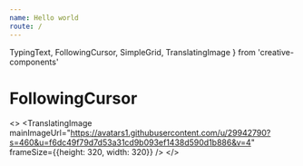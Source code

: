 ```yaml
---
name: Hello world
route: /
---
```


  TypingText,
  FollowingCursor,
  SimpleGrid,
  TranslatingImage
} from 'creative-components'

# FollowingCursor

<Playground>

<>
<TranslatingImage mainImageUrl="https://avatars1.githubusercontent.com/u/29942790?s=460&u=f6dc49f79d7d53a31cd9b093ef1438d590d1b886&v=4" frameSize={{height: 320, width: 320}} />
</>
</Playground>
